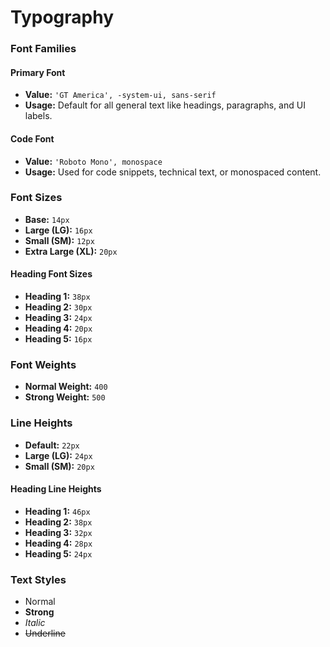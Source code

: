 # Typography

### Font Families

#### Primary Font
- **Value:** `'GT America', -system-ui, sans-serif`
- **Usage:** Default for all general text like headings, paragraphs, and UI labels.

#### Code Font
- **Value:** `'Roboto Mono', monospace`
- **Usage:** Used for code snippets, technical text, or monospaced content.



### Font Sizes
- **Base:** `14px`
- **Large (LG):** `16px`
- **Small (SM):** `12px`
- **Extra Large (XL):** `20px`

#### Heading Font Sizes
- **Heading 1:** `38px`
- **Heading 2:** `30px`
- **Heading 3:** `24px`
- **Heading 4:** `20px`
- **Heading 5:** `16px`


### Font Weights
- **Normal Weight:** `400`
- **Strong Weight:** `500`



### Line Heights
- **Default:** `22px`
- **Large (LG):** `24px`
- **Small (SM):** `20px`

#### Heading Line Heights
- **Heading 1:** `46px`
- **Heading 2:** `38px`
- **Heading 3:** `32px`
- **Heading 4:** `28px`
- **Heading 5:** `24px`


### Text Styles
- Normal  
- **Strong**  
- _Italic_  
- ~~Underline~~


